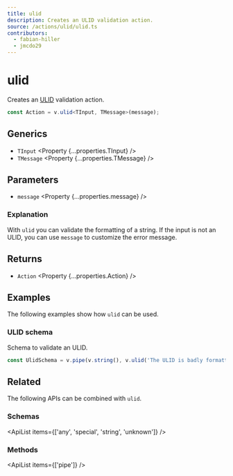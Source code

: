 ```yaml
---
title: ulid
description: Creates an ULID validation action.
source: /actions/ulid/ulid.ts
contributors:
  - fabian-hiller
  - jmcdo29
---
```



# ulid

Creates an [ULID](https://github.com/ulid/spec) validation action.

```ts
const Action = v.ulid<TInput, TMessage>(message);
```

## Generics

- `TInput` <Property {...properties.TInput} />
- `TMessage` <Property {...properties.TMessage} />

## Parameters

- `message` <Property {...properties.message} />

### Explanation

With `ulid` you can validate the formatting of a string. If the input is not an ULID, you can use `message` to customize the error message.

## Returns

- `Action` <Property {...properties.Action} />

## Examples

The following examples show how `ulid` can be used.

### ULID schema

Schema to validate an ULID.

```ts
const UlidSchema = v.pipe(v.string(), v.ulid('The ULID is badly formatted.'));
```

## Related

The following APIs can be combined with `ulid`.

### Schemas

<ApiList items={['any', 'special', 'string', 'unknown']} />

### Methods

<ApiList items={['pipe']} />
